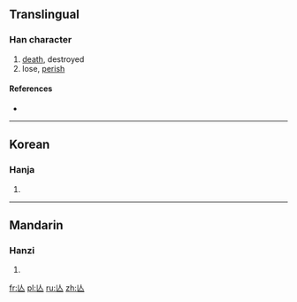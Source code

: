 {{also|亡}}
==Translingual==

===Han character===
{{Han char|rn=9|rad=人|as=01|sn=3|four=|canj=人女 (OV)|ids=⿺[[𠃊]][[人]]}}

# [[death]], destroyed
# lose, [[perish]]

====References====
* {{Han ref|kx=0091.051|hdz=10103.030|uh=4EBE|ud=20158}}

----

==Korean==

===Hanja===
{{ko-hanja|hangeul=[[망]], [[무]]|rv=mang, mu|mr=mang, mu}}

# {{defn|lang=ko|sort=人01}}

----

==Mandarin==

===Hanzi===
{{cmn-hanzi|pin=[[wáng]] ([[wang2]])|wg=wang<sup>2</sup>}}

# {{defn|lang=cmn|sort=人01}}

[[fr:亾]]
[[pl:亾]]
[[ru:亾]]
[[zh:亾]]